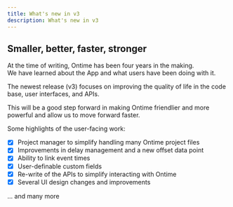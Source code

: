 ```yaml
---
title: What's new in v3
description: What's new in v3
---
```


## Smaller, better, faster, stronger

At the time of writing, Ontime has been four years in the making. \
We have learned about the App and what users have been doing with it.

The newest release (v3) focuses on improving the quality of life in the code base, user interfaces, and APIs.

This will be a good step forward in making Ontime friendlier and more powerful and allow us to move forward faster.

Some highlights of the user-facing work:

* [x] Project manager to simplify handling many Ontime project files
* [x] Improvements in delay management and a new offset data point
* [x] Ability to link event times
* [x] User-definable custom fields
* [x] Re-write of the APIs to simplify interacting with Ontime
* [x] Several UI design changes and improvements

... and many more
